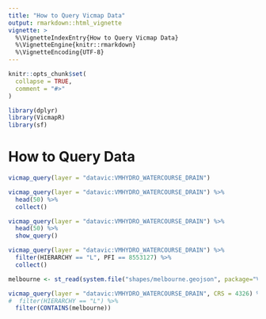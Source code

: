 ```yaml
---
title: "How to Query Vicmap Data"
output: rmarkdown::html_vignette
vignette: >
  %\VignetteIndexEntry{How to Query Vicmap Data}
  %\VignetteEngine{knitr::rmarkdown}
  %\VignetteEncoding{UTF-8}
---
```


```r
knitr::opts_chunk$set(
  collapse = TRUE,
  comment = "#>"
)
```

```r
library(dplyr)
library(VicmapR)
library(sf)
```

# How to Query Data

```r
vicmap_query(layer = "datavic:VMHYDRO_WATERCOURSE_DRAIN")
```

```r
vicmap_query(layer = "datavic:VMHYDRO_WATERCOURSE_DRAIN") %>%
  head(50) %>%
  collect()
```

```r
vicmap_query(layer = "datavic:VMHYDRO_WATERCOURSE_DRAIN") %>%
  head(50) %>%
  show_query()
```

```r
vicmap_query(layer = "datavic:VMHYDRO_WATERCOURSE_DRAIN") %>%
  filter(HIERARCHY == "L", PFI == 8553127) %>%
  collect()
```

```r
melbourne <- st_read(system.file("shapes/melbourne.geojson", package="VicmapR")) %>% polygonFormat()

vicmap_query(layer = "datavic:VMHYDRO_WATERCOURSE_DRAIN", CRS = 4326) %>%
#  filter(HIERARCHY == "L") %>%
  filter(CONTAINS(melbourne))
```

